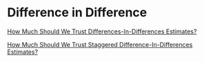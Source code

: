 # Difference in Difference

[How Much Should We Trust Differences-In-Differences Estimates?](https://academic.oup.com/qje/article-abstract/119/1/249/1876068)

[How Much Should We Trust Staggered Difference-In-Differences Estimates?](https://papers.ssrn.com/sol3/papers.cfm?abstract_id=3794018)

